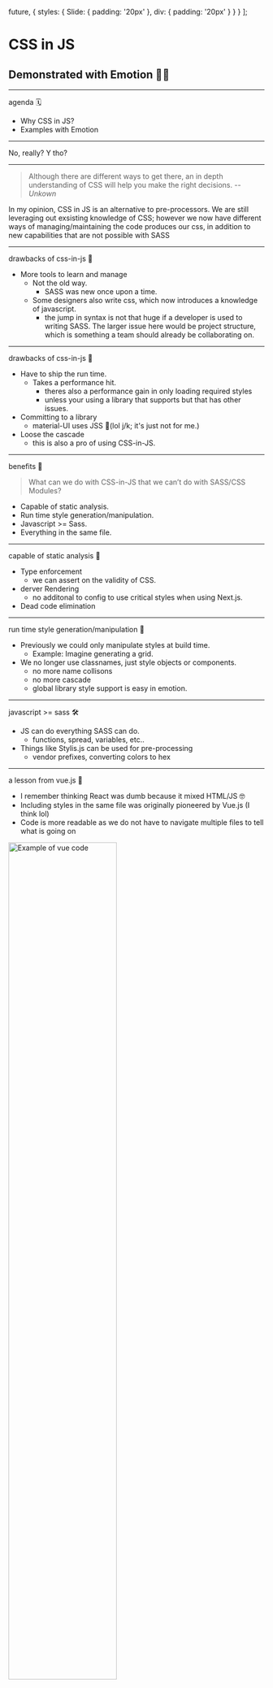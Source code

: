   future,
  {
    styles: {
      Slide: {
        padding: '20px'
      },
      div: {
        padding: '20px'
      }
    }
  }
];



# CSS in JS

## Demonstrated with Emotion 👩‍🎤

---

agenda 🗓️

- Why CSS in JS?
- Examples with Emotion

---

<Invert>No, really? Y tho?</Invert>

---

> Although there are different ways to get there, an in depth understanding of CSS will help you make the right decisions.
> -- <cite>Unkown</cite>

In my opinion, CSS in JS is an alternative to pre-processors. We are still leveraging out exsisting knowledge of CSS;
however we now have different ways of managing/maintaining the code produces our css, in addition to new capabilities that
are not possible with SASS

---

drawbacks of css-in-js 😬

- More tools to learn and manage
  - Not the old way.
    - SASS was new once upon a time.
  - Some designers also write css, which now introduces a knowledge of javascript.
    - the jump in syntax is not that huge if a developer is used to writing SASS.
      The larger issue here would be project structure, which is something a team should already
      be collaborating on.

---

drawbacks of css-in-js 😬

- Have to ship the run time.
  - Takes a performance hit.
    - theres also a performance gain in only loading required styles
    - unless your using a library that supports but that has other issues.
- Committing to a library
  - material-UI uses JSS 💩(lol j/k; it's just not for me.)
- Loose the cascade
  - this is also a pro of using CSS-in-JS.

---

benefits 🤘

> What can we do with CSS-in-JS that we can’t do with SASS/CSS Modules?

- Capable of static analysis.
- Run time style generation/manipulation.
- Javascript >= Sass.
- Everything in the same file.

---

capable of static analysis 🔎

- Type enforcement
  - we can assert on the validity of CSS.
- derver Rendering
  - no additonal to config to use critical styles when using Next.js.
- Dead code elimination

---

run time style generation/manipulation 🏃

- Previously we could only manipulate styles at build time.
  - Example: Imagine generating a grid.
- We no longer use classnames, just style objects or components.
  - no more name collisons
  - no more cascade
  - global library style support is easy in emotion.

---

javascript >= sass 🛠️

- JS can do everything SASS can do.
  - functions, spread, variables, etc..
- Things like Stylis.js can be used for pre-processing
  - vendor prefixes, converting colors to hex

---

a lesson from vue.js 🔭

<Split>

- I remember thinking React was dumb because it mixed HTML/JS 🤓
- Including styles in the same file was originally pioneered by Vue.js (I think lol)
- Code is more readable as we do not have to navigate multiple files to tell what is going on

<img src={VueComponentImage} width="65%" alt="Example of vue code" />

</Split>

<Notes>- Working with Backbone.js required three files to be open.</Notes>

---

everything in same file 📝

<Split>

- From looking at the component we can see styles and not class properties.
- We know these styles are only d to this file.
- We can see how props affect properties intsead of manipulating class names.

<img src={EmotionComponentImage} alt="Example of emotion code" />

</Split>

---

<Invert> Examples with Emotion </Invert>

---

<BasicStylingExample />

---

<ReuseStyleExample />

---

<CascadeExample />

---

<ChangeTagExample />

---

<GlobalStyles />

---

how does this work?

When calling things such as `h1.styled` emotion takes the styles past to that funtion, hashes them to create
a class name, and then inserts them into the `head` of the document in a `style` tag.

---

popular alternatives to emotion

- Linaria
  - Generates a static css file so there's no need to ship a run time
  - Looses some of the dynamic features

---

# Questions 🙋

<Notes>
  <h1> Differences from inline styling </h1>
  <ul>
    <li>
      Have to implement work arounds for things like pseudo selectors and media
      queries
    </li>
    <li>Loss of global styles</li>
    <li>Styles are in dom, which make dev tools super hard to readable</li>
    <li>
      Rendering performance takes a hit because each node's style tag has to be
      evaluated
    </li>
  </ul>
</Notes>
